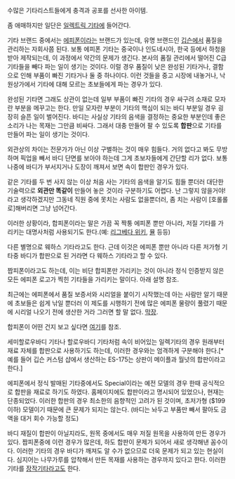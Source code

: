 수많은 기타리스트들에게 충격과 공포를 선사한 아이템.

좀 애매하지만 일단은 [[일렉트릭 기타]]에 들어간다.

기타 브랜드 중에서는 [[에피폰]]이라는 브랜드가 있는데, 유명 브랜드인 [[깁슨]]에서 품질을 관리하는 자회사쯤 된다. 보통 에피폰 기타는 중국이나 인도네시아, 한국 등에서 하청을 받아 제작되는데, 이 과정에서 약간의 문제가 생긴다. 본사의 품질 관리에서 떨어진 C급 기타들을 빼다 파는 일이 생기는 것이다. 이럴 경우 품질이 낮은 완성된 기타거나, 결함으로 인해 부품이 빠진 기타거나 둘 중 하나이다. 이런 것들을 중고 시장에 내놓거나, 낙원상가에서 기타에 대해 모르는 초보들에게 파는 경우가 있다.

완성된 기타면 그래도 상관이 없는데 일부 부품이 빠진 기타의 경우 싸구려 소재로 모자란 부분을 메꾸고는 한다. 만일 모자란 부분이 기타의 핵심이 되는 바디 부분일 경우 굉장히 슬픈 일이 벌어진다. 바디는 사실상 기타의 음색을 결정하는 중요한 부분인데 좋은 소리가 나는 목재는 그만큼 비싸다. 그래서 대충 만들어 팔 수 있도록 '''합판'''으로 기타를 만들어 파는 일이 생기는 것이다.

외관상의 차이는 전문가가 아닌 이상 구별하는 것이 매우 힘들다. 거의 없다고 봐도 무방하며 픽업을 빼서 바디 단면를 보아야 하는데 그게 초보자들에게 간단할 리가 없다. 보통 나중에 바디가 부서지거나 도장이 깨져서 보면 속이 합판인 경우가 있다.

같은 기타를 두 번 사지 않는 이상 처음 사는 기타의 음색을 알기도 힘들 뿐더러 대단한 기술력으로 '''외관만 똑같이''' 만들어 놓은 것이라 구분하기도 어렵다.
난 그렇지 않을거야! 라고 생각하겠지만 그동네 직원 중에 못치는 사람도 없을뿐더러, 좀 치는 사람이 [호롤롤로]해버리면 그냥 넘어간다.

이러한 상황이라, 합피폰이라는 말은 가끔 꼭 짝퉁 에피폰 뿐만 아니라, 저질 기타를 가리키는 대명사처럼 사용되기도 한다.(예: [[리그베다 위키]], [[뮬]] 등등)

다른 별명으로 웨하스 기타라고도 한다. 근데 이것은 에피폰 뿐만 아니라 다른 저가형 기타중 바디가 합판으로 된 거라면 다 웨하스 기타라고 할 수 있다. 

짭피폰이라고도 하는데, 이는 비단 합피폰만 가리키는 것이 아니라 정식 인증받지 않은 모든 에피폰 로고가 찍힌 기타들을 가리키는 말이다. 아래 설명 참조.

최근에는 에피폰에서 품질 보증서와 시리얼을 붙이기 시작했는데 아는 사람만 알기 때문에 초보들은 쉽게 낚일 뿐더러 이 제도를 시행하기 전에 많은 에피폰 물량이 풀렸기 때문에 시리얼 나오기 전에 생산한 거라 그러면 할 말 없다. [[막장]]. 

합피폰이 어떤 건지 보고 싶다면 [http://blog.naver.com/psyencex/20044619796 여기]를 참조.

세미할로우바디 기타나 할로우바디 기타처럼 속이 비어있는 일렉기타의 경우 원래부터 재료 자체를 합판으로 사용하기도 하는데, 이러한 경우와는 엄격하게 구분해야 한다.[* 예를 들어 깁슨 커스텀 샵에서 생산하는 ES-175는 상판이 메이플과 월넛의 합판이라고 한다.]

에피폰에서 정식 발매된 기타중에서도 Special이라는 예전 모델의 경우 한때 공식적으로 합판을 재료로 하기도 하였다. 홈페이지에도 합판이라고 명시되어 있었으나, 현재는 단종되었다. 이러한 합판의 경우 최소한의 음향적인 고려가 된 것이며, 초저가형 ($199 이하) 모델이기 때문에 큰 문제가 되지는 않는다. (바디는 놔두고 부품만 빼서 팔아도 금액을 대거 회수 가능할 정도)

바디 재질이 합판이 아닐지라도, 원목 중에서도 매우 저질 원목을 사용하여 만든 경우가 있다. 짭피폰중에 이런 경우가 많은데, 하도 합판이 문제가 되어서 새로 생각해낸 꼼수이다. 이러한 기타의 경우 바디가 깨져도 알 수가 없으므로 더욱 문제가 되고 있는 현실이다. 심지어는 나무가루를 압착해서 만든 목재를 사용하는 경우까지 있다고 한다. 이러한 기타를 [[장작기타]]라고도 한다.

